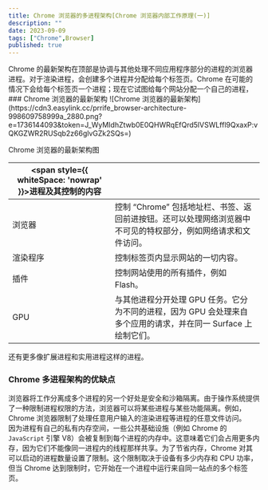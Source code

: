 ```yaml
---
title: Chrome 浏览器的多进程架构[Chrome 浏览器内部工作原理(一)]
description: ""
date: 2023-09-09
tags: ["Chrome",Browser]
published: true
---
```

<Callout>
Chrome 的最新架构在顶部是协调与其他处理不同应用程序部分的进程的浏览器进程。对于渲染进程，会创建多个进程并分配给每个标签页。Chrome 在可能的情况下会给每个标签页一个进程；现在它试图给每个网站分配一个自己的进程，
</Callout>
### Chrome 浏览器的最新架构
![Chrome 浏览器的最新架构](https://cdn3.easylink.cc/prrife_browser-architecture-998609758999a_2880.png?e=1736144093&token=J_WyMIdhZtwb0E0QHWRqEfQrd5lVSWLffl9QxaxP:vQKGZWR2RUSqb2z66glvGZk2SQs=)
<p className="text-center">Chrome 浏览器的最新架构图</p>

| <span style={{ whiteSpace: 'nowrap' }}>进程及其控制的内容</span> |                                                                                                                                    |
|----------------------------------------------------|------------------------------------------------------------------------------------------------------------------------------------------|
| 浏览器             | 控制 “Chrome” 包括地址栏、书签、返回前进按钮。还可以处理网络浏览器中不可见的特权部分，例如网络请求和文件访问。                            |
| 渲染程序           | 控制标签页内显示网站的一切内容。                                                                                                          |
| 插件               | 控制网站使用的所有插件，例如 Flash。                                                                                                     |
| GPU                | 与其他进程分开处理 GPU 任务。它分为不同的进程，因为 GPU 会处理来自多个应用的请求，并在同一 Surface 上绘制它们。                        |

还有更多像扩展进程和实用进程这样的进程。

### Chrome 多进程架构的优缺点
浏览器将工作分离成多个进程的另一个好处是安全和沙箱隔离。由于操作系统提供了一种限制进程权限的方法，浏览器可以将某些进程与某些功能隔离。例如，Chrome 浏览器限制了处理任意用户输入的渲染进程等进程的任意文件访问。  
因为进程有自己的私有内存空间，一些公共基础设施（例如 Chrome 的 `JavaScript` 引擎 V8）会被复制到每个进程的内存中。这意味着它们会占用更多内存，因为它们不能像同一进程内的线程那样共享。为了节省内存，Chrome 对其可以启动的进程数量设置了限制。这个限制取决于设备有多少内存和 CPU 功率，但当 Chrome 达到限制时，它开始在一个进程中运行来自同一站点的多个标签页。
